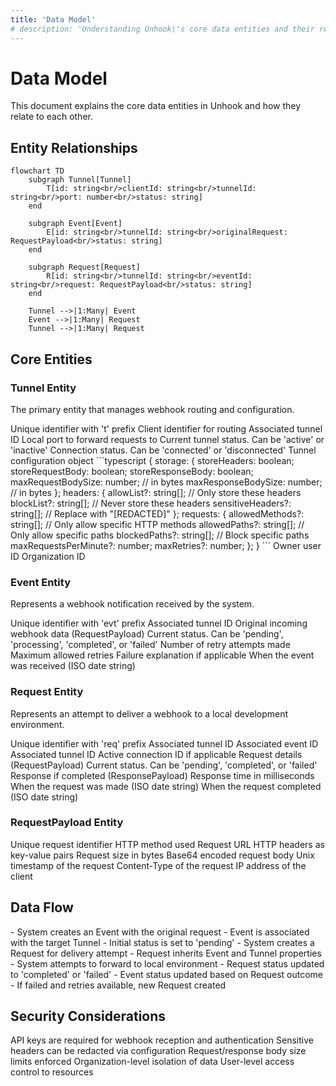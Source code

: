 ```yaml
---
title: 'Data Model'
# description: 'Understanding Unhook\'s core data entities and their relationships'
---
```


# Data Model

This document explains the core data entities in Unhook and how they relate to each other.

## Entity Relationships

```mermaid
flowchart TD
    subgraph Tunnel[Tunnel]
        T[id: string<br/>clientId: string<br/>tunnelId: string<br/>port: number<br/>status: string]
    end

    subgraph Event[Event]
        E[id: string<br/>tunnelId: string<br/>originalRequest: RequestPayload<br/>status: string]
    end

    subgraph Request[Request]
        R[id: string<br/>tunnelId: string<br/>eventId: string<br/>request: RequestPayload<br/>status: string]
    end

    Tunnel -->|1:Many| Event
    Event -->|1:Many| Request
    Tunnel -->|1:Many| Request
```

## Core Entities

### Tunnel Entity

The primary entity that manages webhook routing and configuration.

<ParamField body="id" type="string" required>
  Unique identifier with 't' prefix
</ParamField>

<ParamField body="clientId" type="string" required>
  Client identifier for routing
</ParamField>

<ParamField body="tunnelId" type="string" required>
  Associated tunnel ID
</ParamField>

<ParamField body="port" type="number" required>
  Local port to forward requests to
</ParamField>

<ParamField body="status" type="string" required>
  Current tunnel status. Can be 'active' or 'inactive'
</ParamField>

<ParamField body="localConnectionStatus" type="string" required>
  Connection status. Can be 'connected' or 'disconnected'
</ParamField>

<ParamField body="config" type="object" required>
  Tunnel configuration object
  ```typescript
  {
    storage: {
      storeHeaders: boolean;
      storeRequestBody: boolean;
      storeResponseBody: boolean;
      maxRequestBodySize: number;  // in bytes
      maxResponseBodySize: number; // in bytes
    };
    headers: {
      allowList?: string[];       // Only store these headers
      blockList?: string[];       // Never store these headers
      sensitiveHeaders?: string[]; // Replace with "[REDACTED]"
    };
    requests: {
      allowedMethods?: string[];  // Only allow specific HTTP methods
      allowedPaths?: string[];    // Only allow specific paths
      blockedPaths?: string[];    // Block specific paths
      maxRequestsPerMinute?: number;
      maxRetries?: number;
    };
  }
  ```
</ParamField>

<ParamField body="userId" type="string" required>
  Owner user ID
</ParamField>

<ParamField body="orgId" type="string" required>
  Organization ID
</ParamField>

### Event Entity

Represents a webhook notification received by the system.

<ParamField body="id" type="string" required>
  Unique identifier with 'evt' prefix
</ParamField>

<ParamField body="tunnelId" type="string" required>
  Associated tunnel ID
</ParamField>

<ParamField body="originalRequest" type="object" required>
  Original incoming webhook data (RequestPayload)
</ParamField>

<ParamField body="status" type="string" required>
  Current status. Can be 'pending', 'processing', 'completed', or 'failed'
</ParamField>

<ParamField body="retryCount" type="number" required>
  Number of retry attempts made
</ParamField>

<ParamField body="maxRetries" type="number" required>
  Maximum allowed retries
</ParamField>

<ParamField body="failedReason" type="string">
  Failure explanation if applicable
</ParamField>

<ParamField body="timestamp" type="string" required>
  When the event was received (ISO date string)
</ParamField>

### Request Entity

Represents an attempt to deliver a webhook to a local development environment.

<ParamField body="id" type="string" required>
  Unique identifier with 'req' prefix
</ParamField>

<ParamField body="tunnelId" type="string" required>
  Associated tunnel ID
</ParamField>

<ParamField body="eventId" type="string" required>
  Associated event ID
</ParamField>

<ParamField body="tunnelId" type="string" required>
  Associated tunnel ID
</ParamField>

<ParamField body="connectionId" type="string">
  Active connection ID if applicable
</ParamField>

<ParamField body="request" type="object" required>
  Request details (RequestPayload)
</ParamField>

<ParamField body="status" type="string" required>
  Current status. Can be 'pending', 'completed', or 'failed'
</ParamField>

<ParamField body="response" type="object">
  Response if completed (ResponsePayload)
</ParamField>

<ParamField body="responseTimeMs" type="number" required>
  Response time in milliseconds
</ParamField>

<ParamField body="timestamp" type="string" required>
  When the request was made (ISO date string)
</ParamField>

<ParamField body="completedAt" type="string">
  When the request completed (ISO date string)
</ParamField>

### RequestPayload Entity

<ParamField body="id" type="string" required>
  Unique request identifier
</ParamField>

<ParamField body="method" type="string" required>
  HTTP method used
</ParamField>

<ParamField body="url" type="string" required>
  Request URL
</ParamField>

<ParamField body="headers" type="object" required>
  HTTP headers as key-value pairs
</ParamField>

<ParamField body="size" type="number" required>
  Request size in bytes
</ParamField>

<ParamField body="body" type="string">
  Base64 encoded request body
</ParamField>

<ParamField body="timestamp" type="number" required>
  Unix timestamp of the request
</ParamField>

<ParamField body="contentType" type="string" required>
  Content-Type of the request
</ParamField>

<ParamField body="clientIp" type="string" required>
  IP address of the client
</ParamField>

## Data Flow

<Steps>
  <Step title="Webhook Reception">
    - System creates an Event with the original request
    - Event is associated with the target Tunnel
    - Initial status is set to 'pending'
  </Step>
  <Step title="Processing">
    - System creates a Request for delivery attempt
    - Request inherits Event and Tunnel properties
    - System attempts to forward to local environment
  </Step>
  <Step title="Completion">
    - Request status updated to 'completed' or 'failed'
    - Event status updated based on Request outcome
    - If failed and retries available, new Request created
  </Step>
</Steps>

## Security Considerations

<CardGroup>
  <Card title="API Keys" icon="key">
    API keys are required for webhook reception and authentication
  </Card>
  <Card title="Header Protection" icon="shield-halved">
    Sensitive headers can be redacted via configuration
  </Card>
  <Card title="Size Limits" icon="ruler">
    Request/response body size limits enforced
  </Card>
  <Card title="Organization Isolation" icon="building">
    Organization-level isolation of data
  </Card>
  <Card title="Access Control" icon="users">
    User-level access control to resources
  </Card>
</CardGroup>